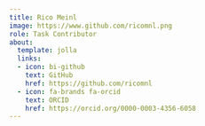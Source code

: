 ```yaml
---
title: Rico Meinl
image: https://www.github.com/ricomnl.png
role: Task Contributor
about:
  template: jolla
  links:
  - icon: bi-github
    text: GitHub
    href: https://github.com/ricomnl
  - icon: fa-brands fa-orcid
    text: ORCID
    href: https://orcid.org/0000-0003-4356-6058
---
```


